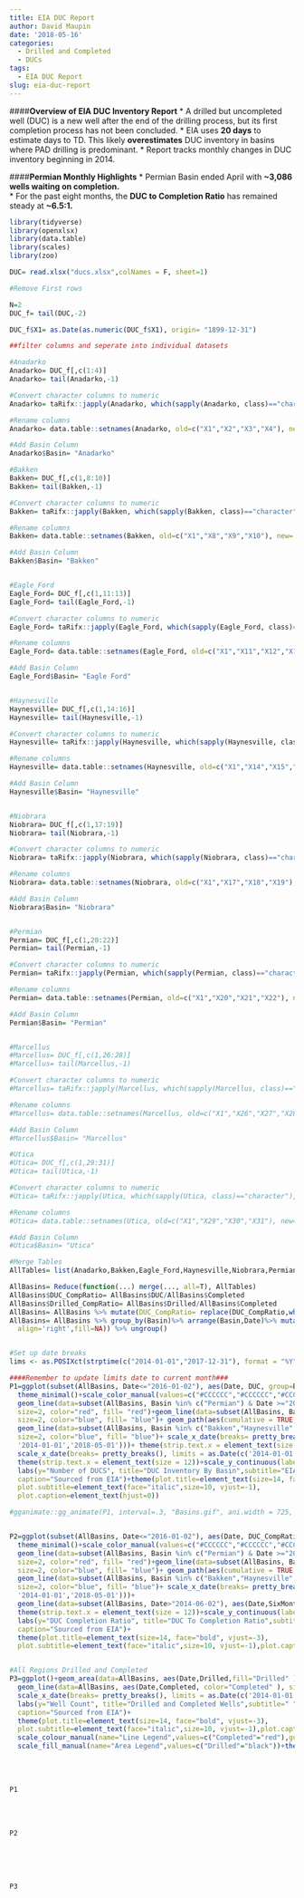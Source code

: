 ```yaml
---
title: EIA DUC Report
author: David Maupin
date: '2018-05-16'
categories:
  - Drilled and Completed
  - DUCs
tags:
  - EIA DUC Report
slug: eia-duc-report
---
```

####**Overview of EIA DUC Inventory Report**
* A drilled but uncompleted well (DUC) is a new well after the end of the drilling process, but its first completion process has not been concluded.
* EIA uses **20 days** to estimate days to TD. This likely **overestimates** DUC inventory in basins where PAD drilling is predominant.
* Report tracks monthly changes in DUC inventory beginning in 2014.

####**Permian Monthly Highlights**
* Permian Basin ended April with **~3,086 wells waiting on completion.**   
* For the past eight months, the **DUC to Completion Ratio** has remained steady at **~6.5:1.**

```r
library(tidyverse)
library(openxlsx)
library(data.table)
library(scales)
library(zoo)
```

```r
DUC= read.xlsx("ducs.xlsx",colNames = F, sheet=1)

#Remove First rows

N=2
DUC_f= tail(DUC,-2)

DUC_f$X1= as.Date(as.numeric(DUC_f$X1), origin= "1899-12-31")

##filter columns and seperate into individual datasets

#Anadarko
Anadarko= DUC_f[,c(1:4)]
Anadarko= tail(Anadarko,-1)

#Convert character columns to numeric
Anadarko= taRifx::japply(Anadarko, which(sapply(Anadarko, class)=="character"),as.numeric)

#Rename columns
Anadarko= data.table::setnames(Anadarko, old=c("X1","X2","X3","X4"), new= c('Date','Drilled','Completed','DUC'))

#Add Basin Column
Anadarko$Basin= "Anadarko"

#Bakken
Bakken= DUC_f[,c(1,8:10)]
Bakken= tail(Bakken,-1)

#Convert character columns to numeric
Bakken= taRifx::japply(Bakken, which(sapply(Bakken, class)=="character"),as.numeric)

#Rename columns
Bakken= data.table::setnames(Bakken, old=c("X1","X8","X9","X10"), new= c('Date','Drilled','Completed','DUC'))

#Add Basin Column
Bakken$Basin= "Bakken"


#Eagle_Ford
Eagle_Ford= DUC_f[,c(1,11:13)]
Eagle_Ford= tail(Eagle_Ford,-1)

#Convert character columns to numeric
Eagle_Ford= taRifx::japply(Eagle_Ford, which(sapply(Eagle_Ford, class)=="character"),as.numeric)

#Rename columns
Eagle_Ford= data.table::setnames(Eagle_Ford, old=c("X1","X11","X12","X13"), new= c('Date','Drilled','Completed','DUC'))

#Add Basin Column
Eagle_Ford$Basin= "Eagle Ford"


#Haynesville
Haynesville= DUC_f[,c(1,14:16)]
Haynesville= tail(Haynesville,-1)

#Convert character columns to numeric
Haynesville= taRifx::japply(Haynesville, which(sapply(Haynesville, class)=="character"),as.numeric)

#Rename columns
Haynesville= data.table::setnames(Haynesville, old=c("X1","X14","X15","X16"), new= c('Date','Drilled','Completed','DUC'))

#Add Basin Column
Haynesville$Basin= "Haynesville"


#Niobrara
Niobrara= DUC_f[,c(1,17:19)]
Niobrara= tail(Niobrara,-1)

#Convert character columns to numeric
Niobrara= taRifx::japply(Niobrara, which(sapply(Niobrara, class)=="character"),as.numeric)

#Rename columns
Niobrara= data.table::setnames(Niobrara, old=c("X1","X17","X18","X19"), new= c('Date','Drilled','Completed','DUC'))

#Add Basin Column
Niobrara$Basin= "Niobrara"


#Permian
Permian= DUC_f[,c(1,20:22)]
Permian= tail(Permian,-1)

#Convert character columns to numeric
Permian= taRifx::japply(Permian, which(sapply(Permian, class)=="character"),as.numeric)

#Rename columns
Permian= data.table::setnames(Permian, old=c("X1","X20","X21","X22"), new= c('Date','Drilled','Completed','DUC'))

#Add Basin Column
Permian$Basin= "Permian"


#Marcellus
#Marcellus= DUC_f[,c(1,26:28)]
#Marcellus= tail(Marcellus,-1)

#Convert character columns to numeric
#Marcellus= taRifx::japply(Marcellus, which(sapply(Marcellus, class)=="character"),as.numeric)

#Rename columns
#Marcellus= data.table::setnames(Marcellus, old=c("X1","X26","X27","X28"), new= c('Date','Drilled','Completed','DUC'))

#Add Basin Column
#Marcellus$Basin= "Marcellus"

#Utica
#Utica= DUC_f[,c(1,29:31)]
#Utica= tail(Utica,-1)

#Convert character columns to numeric
#Utica= taRifx::japply(Utica, which(sapply(Utica, class)=="character"),as.numeric)

#Rename columns
#Utica= data.table::setnames(Utica, old=c("X1","X29","X30","X31"), new= c('Date','Drilled','Completed','DUC'))

#Add Basin Column
#Utica$Basin= "Utica"
```

```r
#Merge Tables
AllTables= list(Anadarko,Bakken,Eagle_Ford,Haynesville,Niobrara,Permian)

AllBasins= Reduce(function(...) merge(..., all=T), AllTables)
AllBasins$DUC_CompRatio= AllBasins$DUC/AllBasins$Completed
AllBasins$Drilled_CompRatio= AllBasins$Drilled/AllBasins$Completed
AllBasins= AllBasins %>% mutate(DUC_CompRatio= replace(DUC_CompRatio,which(is.na(DUC_CompRatio)),0))
AllBasins= AllBasins %>% group_by(Basin)%>% arrange(Basin,Date)%>% mutate(SixMonthAvg=rollmean(x=DUC_CompRatio,6,
  align='right',fill=NA)) %>% ungroup()


#Set up date breaks
lims <- as.POSIXct(strptime(c("2014-01-01","2017-12-31"), format = "%Y"))
```

```r
####Remember to update limits date to current month###
P1=ggplot(subset(AllBasins, Date<="2016-01-02"), aes(Date, DUC, group=Basin, color=Basin, frame=Date))+geom_line(size=2)+facet_wrap(~Basin, scales="free")+
  theme_minimal()+scale_color_manual(values=c("#CCCCCC","#CCCCCC","#CCCCCC","#CCCCCC","#CCCCCC","#CCCCCC","#CCCCCC","#CCCCCC"))+
  geom_line(data=subset(AllBasins, Basin %in% c("Permian") & Date >="2016-01-02"), aes(Date,DUC,frame=Date),
  size=2, color="red", fill= "red")+geom_line(data=subset(AllBasins, Basin %in% c("Eagle Ford") & Date >="2016-01-02"), aes(Date,DUC,frame=Date),
  size=2, color="blue", fill= "blue")+ geom_path(aes(cumulative = TRUE, group = Basin))+theme(legend.position = "none")+
  geom_line(data=subset(AllBasins, Basin %in% c("Bakken","Haynesville","Marcellus","Utica","Niobrara","Anadarko") & Date >="2016-01-02"), aes(Date,DUC,frame=Date),
  size=2, color="blue", fill= "blue")+ scale_x_date(breaks= pretty_breaks(), limits = as.Date(c(
  '2014-01-01','2018-05-01')))+ theme(strip.text.x = element_text(size = 12))+scale_y_continuous(labels=comma)+
  scale_x_date(breaks= pretty_breaks(), limits = as.Date(c('2014-01-01','2018-05-01')))+ 
  theme(strip.text.x = element_text(size = 12))+scale_y_continuous(labels=comma, breaks= pretty_breaks())+
  labs(y="Number of DUCS", title="DUC Inventory By Basin",subtitle="EIA includes any well in DUC inventory after 20 days since reported spud date.",
  caption="Sourced from EIA")+theme(plot.title=element_text(size=14, face="bold", vjust=-3),
  plot.subtitle=element_text(face="italic",size=10, vjust=-1),
  plot.caption=element_text(hjust=0))

#gganimate::gg_animate(P1, interval=.3, "Basins.gif", ani.width = 725, ani.height = 500)


P2=ggplot(subset(AllBasins, Date<="2016-01-02"), aes(Date, DUC_CompRatio, group=Basin, color=Basin, frame=Date))+geom_line(size=2,show.legend = )+facet_wrap(~Basin, scales="free")+
  theme_minimal()+scale_color_manual(values=c("#CCCCCC","#CCCCCC","#CCCCCC","#CCCCCC","#CCCCCC","#CCCCCC","#CCCCCC","#CCCCCC"))+
  geom_line(data=subset(AllBasins, Basin %in% c("Permian") & Date >="2016-01-02"), aes(Date,DUC_CompRatio,frame=Date),
  size=2, color="red", fill= "red")+geom_line(data=subset(AllBasins, Basin %in% c("Eagle Ford") & Date >="2016-01-02"), aes(Date,DUC_CompRatio,frame=Date),
  size=2, color="blue", fill= "blue")+ geom_path(aes(cumulative = TRUE, group = Basin))+theme(legend.position = "none")+
  geom_line(data=subset(AllBasins, Basin %in% c("Bakken","Haynesville","Marcellus","Utica","Niobrara","Anadarko") & Date >="2016-01-02"), aes(Date,DUC_CompRatio,frame=Date),
  size=2, color="blue", fill= "blue")+ scale_x_date(breaks= pretty_breaks(), limits = as.Date(c(
  '2014-01-01','2018-05-01')))+ 
  geom_line(data=subset(AllBasins, Date>"2014-06-02"), aes(Date,SixMonthAvg),color='black',linetype=7, size=.5, show.legend = T)+
  theme(strip.text.x = element_text(size = 12))+scale_y_continuous(labels=comma, breaks= pretty_breaks())+
  labs(y="DUC Completion Ratio", title="DUC To Completion Ratio",subtitle="At the end of 2014, DUC/Completion Ratio was around 2:1 for oil regions and 4:1 for gas regions.",
  caption="Sourced from EIA")+
  theme(plot.title=element_text(size=14, face="bold", vjust=-3),
  plot.subtitle=element_text(face="italic",size=10, vjust=-1),plot.caption=element_text(hjust=0))+ expand_limits(y=0)


#All Regions Drilled and Completed 
P3=ggplot()+geom_area(data=AllBasins, aes(Date,Drilled,fill="Drilled" ), stat='identity', alpha=.75,show.legend =T)+theme_minimal()+
  geom_line(data=AllBasins, aes(Date,Completed, color="Completed" ), size=2)+facet_wrap(~Basin, scales="free")+
  scale_x_date(breaks= pretty_breaks(), limits = as.Date(c('2014-01-01','2018-05-01')))+ theme(strip.text.x = element_text(size = 12))+scale_y_continuous(labels=comma, breaks= pretty_breaks())+
  labs(y="Well Count", title="Drilled and Completed Wells",subtitle=" ",
  caption="Sourced from EIA")+
  theme(plot.title=element_text(size=14, face="bold", vjust=-3),
  plot.subtitle=element_text(face="italic",size=10, vjust=-1),plot.caption=element_text(hjust=0))+ expand_limits(y=0)+
  scale_colour_manual(name="Line Legend",values=c("Completed"="red"),guide = guide_legend(override.aes=aes(fill=NA)))+
  scale_fill_manual(name="Area Legend",values=c("Drilled"="black"))+theme(legend.position = c(.82, 1.16),legend.box="horizontal")
```
<br>
<br>
```r
P1
```
<br>
<br>
```r
P2
```
<br>
<br>
<br>
```r
P3
```
<br>
<br>
